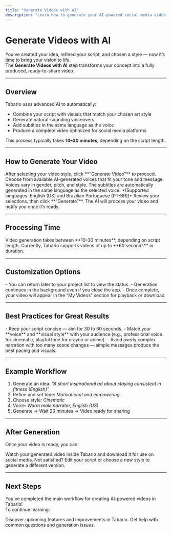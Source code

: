 ```yaml
---
title: "Generate Videos with AI"
description: "Learn how to generate your AI-powered social media video in Tabario."
---
```


# Generate Videos with AI

You’ve created your idea, refined your script, and chosen a style — now it’s time to bring your vision to life.  
The **Generate Videos with AI** step transforms your concept into a fully produced, ready-to-share video.

---

## Overview

Tabario uses advanced AI to automatically:
- Combine your script with visuals that match your chosen art style  
- Generate natural-sounding voiceovers  
- Add subtitles in the same language as the voice  
- Produce a complete video optimized for social media platforms  

This process typically takes **10–30 minutes**, depending on the script length.

---

## How to Generate Your Video

<Steps>
  <Step title="Open the Generate Video screen">
    After selecting your video style, click **“Generate Video”** to proceed.
  </Step>
  <Step title="Select your voice">
    Choose from available AI-generated voices that fit your tone and message.  
    Voices vary in gender, pitch, and style.
  </Step>
  <Step title="Set subtitle language">
    The subtitles are automatically generated in the same language as the selected voice.  
    *(Supported languages: English (US) and Brazilian Portuguese (PT-BR))*
  </Step>
  <Step title="Confirm and generate">
    Review your selections, then click **“Generate”**.  
    The AI will process your video and notify you once it’s ready.
  </Step>
</Steps>

---

## Processing Time

<Tip>
Video generation takes between **10–30 minutes**, depending on script length.  
Currently, Tabario supports videos of up to **60 seconds** in duration.
</Tip>

---

## Customization Options

<Card title="During generation" icon="gear">
- You can return later to your project list to view the status.  
- Generation continues in the background even if you close the app.  
- Once complete, your video will appear in the “My Videos” section for playback or download.
</Card>

---

## Best Practices for Great Results

<Card title="Recommendations" icon="lightbulb">
- Keep your script concise — aim for 30 to 60 seconds.  
- Match your **voice** and **visual style** with your audience (e.g., professional voice for cinematic, playful tone for crayon or anime).  
- Avoid overly complex narration with too many scene changes — simple messages produce the best pacing and visuals.
</Card>

---

## Example Workflow

1. Generate an idea: *“A short inspirational ad about staying consistent in fitness (English)”*  
2. Refine and set tone: *Motivational and empowering*  
3. Choose style: *Cinematic*  
4. Voice: *Warm male narrator, English (US)*  
5. Generate → Wait 20 minutes → Video ready for sharing

---

## After Generation

Once your video is ready, you can:

<Columns cols={2}>
  <Card
    title="Preview and Download"
    icon="play"
  >
    Watch your generated video inside Tabario and download it for use on social media.
  </Card>
  <Card
    title="Regenerate or Edit"
    icon="rotate"
  >
    Not satisfied? Edit your script or choose a new style to generate a different version.
  </Card>
</Columns>

---

## Next Steps

You’ve completed the main workflow for creating AI-powered videos in Tabario!  
To continue learning:

<Columns cols={2}>
  <Card
    title="Explore Roadmap"
    icon="road"
    href="/guide/roadmap"
  >
    Discover upcoming features and improvements in Tabario.
  </Card>
  <Card
    title="Troubleshooting & FAQ"
    icon="circle-question"
    href="/guide/troubleshooting"
  >
    Get help with common questions and generation issues.
  </Card>
</Columns>
